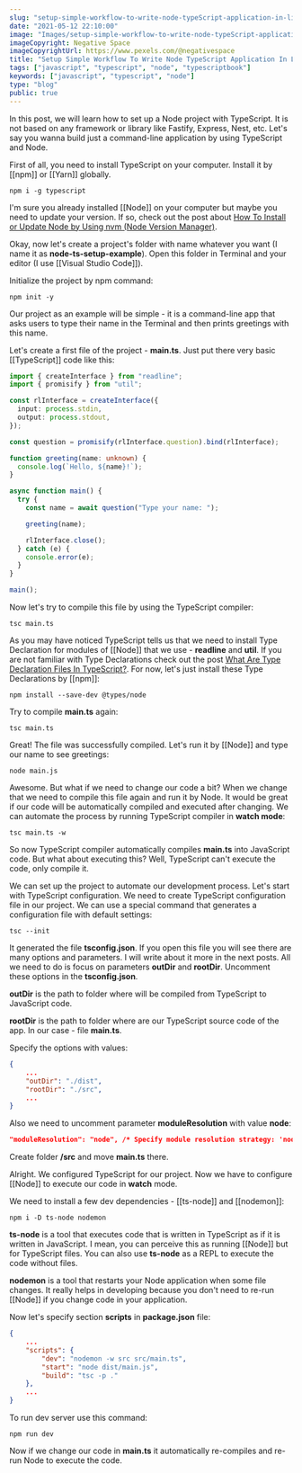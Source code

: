 ```yaml
---
slug: "setup-simple-workflow-to-write-node-typeScript-application-in-live-reload"
date: "2021-05-12 22:10:00"
image: "Images/setup-simple-workflow-to-write-node-typeScript-application-in-live-reload.png"
imageCopyright: Negative Space
imageCopyrightUrl: https://www.pexels.com/@negativespace
title: "Setup Simple Workflow To Write Node TypeScript Application In Live Reload (Nodemon, ts-node)"
tags: ["javascript", "typescript", "node", "typescriptbook"]
keywords: ["javascript", "typescript", "node"]
type: "blog"
public: true
---
```



In this post, we will learn how to set up a Node project with TypeScript. It is not based on any framework or library like Fastify, Express, Nest, etc. Let's say you wanna build just a command-line application by using TypeScript and Node.

<TsAnthologyBookBanner convertkitEndpoint={props.convertkitEndpoint} />

First of all, you need to install TypeScript on your computer. Install it by [[npm]] or [[Yarn]] globally.

```
npm i -g typescript
```

I'm sure you already installed [[Node]] on your computer but maybe you need to update your version. If so, check out the post about [How To Install or Update Node by Using nvm (Node Version Manager)](https://byteski.net/blog/article/how-to-install-or-update-node-by-using-nvm).

Okay, now let's create a project's folder with name whatever you want (I name it as **node-ts-setup-example**). Open this folder in Terminal and your editor (I use [[Visual Studio Code]]).

Initialize the project by npm command:

```
npm init -y
```

Our project as an example will be simple - it is a command-line app that asks users to type their name in the Terminal and then prints greetings with this name.

Let's create a first file of the project - **main.ts**. Just put there very basic [[TypeScript]] code like this:

```ts
import { createInterface } from "readline";
import { promisify } from "util";

const rlInterface = createInterface({
  input: process.stdin,
  output: process.stdout,
});

const question = promisify(rlInterface.question).bind(rlInterface);

function greeting(name: unknown) {
  console.log(`Hello, ${name}!`);
}

async function main() {
  try {
    const name = await question("Type your name: ");

    greeting(name);

    rlInterface.close();
  } catch (e) {
    console.error(e);
  }
}

main();
```

Now let's try to compile this file by using the TypeScript compiler:

```
tsc main.ts
```

As you may have noticed TypeScript tells us that we need to install Type Declaration for modules of [[Node]] that we use - **readline** and **util**. If you are not familiar with Type Declarations check out the post [What Are Type Declaration Files In TypeScript?](https://byteski.net/blog/article/what-are-type-declaration-files-in-typescript). For now, let's just install these Type Declarations by [[npm]]:

```
npm install --save-dev @types/node
```

Try to compile **main.ts** again:

```
tsc main.ts
```

Great! The file was successfully compiled. Let's run it by [[Node]] and type our name to see greetings:

```
node main.js
```

Awesome. But what if we need to change our code a bit? When we change that we need to compile this file again and run it by Node. It would be great if our code will be automatically compiled and executed after changing. We can automate the process by running TypeScript compiler in **watch mode**:

```
tsc main.ts -w
```

So now TypeScript compiler automatically compiles **main.ts** into JavaScript code. But what about executing this? Well, TypeScript can't execute the code, only compile it.

<SubscribingBlock convertkitEndpoint={props.convertkitEndpoint} />

We can set up the project to automate our development process. Let's start with TypeScript configuration. We need to create TypeScript configuration file in our project. We can use a special command that generates a configuration file with default settings:

```
tsc --init
```

It generated the file **tsconfig.json**. If you open this file you will see there are many options and parameters. I will write about it more in the next posts. All we need to do is focus on parameters **outDir** and **rootDir**. Uncomment these options in the **tsconfig.json**.

**outDir** is the path to folder where will be compiled from TypeScript to JavaScript code.

**rootDir** is the path to folder where are our TypeScript source code of the app. In our case - file **main.ts**.

Specify the options with values:

```json
{
	...
	"outDir": "./dist",
    "rootDir": "./src",
	...
}
```

Also we need to uncomment parameter **moduleResolution** with value **node**:

```json
"moduleResolution": "node", /* Specify module resolution strategy: 'node' (Node.js) or 'classic' (TypeScript pre-1.6). */
```

Create folder **/src** and move **main.ts** there.

Alright. We configured TypeScript for our project. Now we have to configure [[Node]] to execute our code in **watch** mode.

We need to install a few dev dependencies - [[ts-node]] and [[nodemon]]:

```
npm i -D ts-node nodemon
```

**ts-node** is a tool that executes code that is written in TypeScript as if it is written in JavaScript. I mean, you can perceive this as running [[Node]] but for TypeScript files. You can also use **ts-node** as a REPL to execute the code without files.

**nodemon** is a tool that restarts your Node application when some file changes. It really helps in developing because you don't need to re-run [[Node]] if you change code in your application.

Now let's specify section **scripts** in **package.json** file:

```json
{
	...
	"scripts": {
		"dev": "nodemon -w src src/main.ts",
		"start": "node dist/main.js",
		"build": "tsc -p ."
	},
	...
}
```

To run dev server use this command:

```
npm run dev
```

Now if we change our code in **main.ts** it automatically re-compiles and re-run Node to execute the code.
